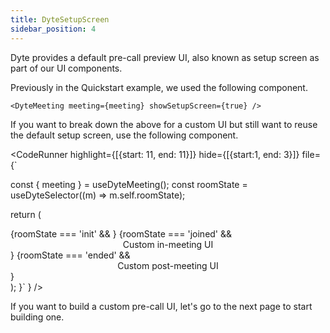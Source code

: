 ```yaml
---
title: DyteSetupScreen
sidebar_position: 4
---
```


Dyte provides a default pre-call preview UI, also known as setup screen as part of our UI components.

Previously in the Quickstart example, we used the following component.

```tsx
<DyteMeeting meeting={meeting} showSetupScreen={true} />
```

If you want to break down the above for a custom UI but still want to reuse the default setup screen, use the following component.


<CodeRunner 
highlight={[{start: 11, end: 11}]}
hide={[{start:1, end: 3}]}
file={`

  const { meeting } = useDyteMeeting();
  const roomState = useDyteSelector((m) => m.self.roomState);

return (

<div className="flex w-full h-full">
  {roomState === 'init' && <DyteSetupScreen meeting={meeting} />}
  {roomState === 'joined' && <center>Custom in-meeting UI</center>}
  {roomState === 'ended' && <center>Custom post-meeting UI</center>}
</div>
); }` } />

If you want to build a custom pre-call UI, let's go to the next page to start building one.
